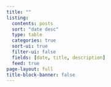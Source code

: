 ```yaml
---
title: ""
listing:
  contents: posts
  sort: "date desc"
  type: table
  categories: true
  sort-ui: true
  filter-ui: false
  fields: [date, title, description]
  feed: true
page-layout: full
title-block-banner: false
---
```

